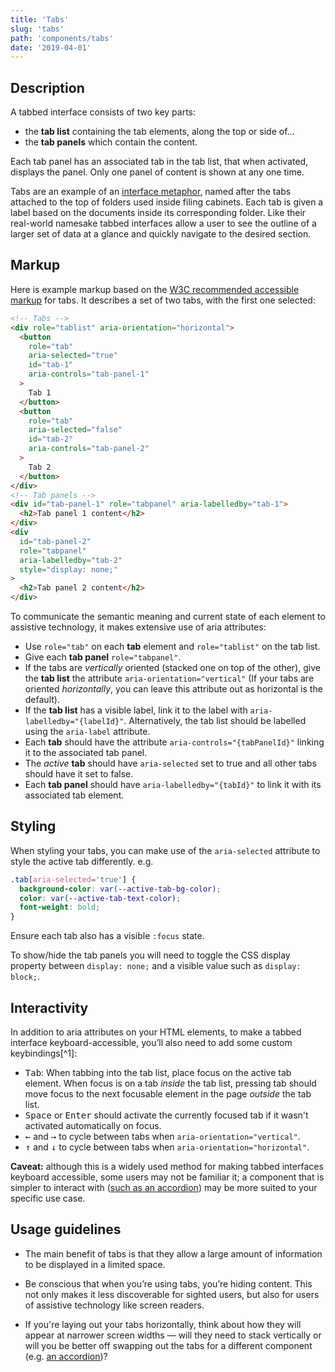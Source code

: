 ```yaml
---
title: 'Tabs'
slug: 'tabs'
path: 'components/tabs'
date: '2019-04-01'
---
```


## Description

A tabbed interface consists of two key parts:

- the **tab list** containing the tab elements, along the top or side of…
- the **tab panels** which contain the content.

Each tab panel has an associated tab in the tab list, that when activated, displays the panel. Only one panel of content is shown at any one time.

Tabs are an example of an [interface metaphor](https://en.wikipedia.org/wiki/Interface_metaphor), named after the tabs attached to the top of folders used inside filing cabinets. Each tab is given a label based on the documents inside its corresponding folder. Like their real-world namesake tabbed interfaces allow a user to see the outline of a larger set of data at a glance and quickly navigate to the desired section.

## Markup

Here is example markup based on the [W3C recommended accessible markup](https://www.w3.org/TR/wai-aria-practices-1.1/#tabpanel) for tabs. It describes a set of two tabs, with the first one selected:

```html
<!-- Tabs -->
<div role="tablist" aria-orientation="horizontal">
  <button
    role="tab"
    aria-selected="true"
    id="tab-1"
    aria-controls="tab-panel-1"
  >
    Tab 1
  </button>
  <button
    role="tab"
    aria-selected="false"
    id="tab-2"
    aria-controls="tab-panel-2"
  >
    Tab 2
  </button>
</div>
<!-- Tab panels -->
<div id="tab-panel-1" role="tabpanel" aria-labelledby="tab-1">
  <h2>Tab panel 1 content</h2>
</div>
<div
  id="tab-panel-2"
  role="tabpanel"
  aria-labelledby="tab-2"
  style="display: none;"
>
  <h2>Tab panel 2 content</h2>
</div>
```

To communicate the semantic meaning and current state of each element to assistive technology, it makes extensive use of aria attributes:

- Use `role="tab"` on each **tab** element and `role="tablist"` on the tab list.
- Give each **tab panel** `role="tabpanel"`.
- If the tabs are _vertically_ oriented (stacked one on top of the other), give the **tab list** the attribute `aria-orientation="vertical"` (If your tabs are oriented _horizontally_, you can leave this attribute out as horizontal is the default).
- If the **tab list** has a visible label, link it to the label with `aria-labelledby="{labelId}"`. Alternatively, the tab list should be labelled using the `aria-label` attribute.
- Each **tab** should have the attribute `aria-controls="{tabPanelId}"` linking it to the associated tab panel.
- The _active_ **tab** should have `aria-selected` set to true and all other tabs should have it set to false.
- Each **tab panel** should have `aria-labelledby="{tabId}"` to link it with its associated tab element.

## Styling

When styling your tabs, you can make use of the `aria-selected` attribute to style the active tab differently. e.g.

```css
.tab[aria-selected='true'] {
  background-color: var(--active-tab-bg-color);
  color: var(--active-tab-text-color);
  font-weight: bold;
}
```

Ensure each tab also has a visible `:focus` state.

To show/hide the tab panels you will need to toggle the CSS display property between `display: none;` and a visible value such as `display: block;`.

## Interactivity

In addition to aria attributes on your HTML elements, to make a tabbed interface keyboard-accessible, you’ll also need to add some custom keybindings[^1]:

- <kbd>Tab</kbd>: When tabbing into the tab list, place focus on the active tab element. When focus is on a tab _inside_ the tab list, pressing tab should move focus to the next focusable element in the page _outside_ the tab list.
- <kbd>Space</kbd> or <kbd>Enter</kbd> should activate the currently focused tab if it wasn't activated automatically on focus.
- <kbd>←</kbd> and <kbd>→</kbd> to cycle between tabs when `aria-orientation="vertical"`.
- <kbd>↑</kbd> and <kbd>↓</kbd> to cycle between tabs when `aria-orientation="horizontal"`.

**Caveat:** although this is a widely used method for making tabbed interfaces keyboard accessible, some users may not be familiar it; a component that is simpler to interact with ([such as an accordion](/components/accordion)) may be more suited to your specific use case.

## Usage guidelines

- The main benefit of tabs is that they allow a large amount of information to be displayed in a limited space.

- Be conscious that when you’re using tabs, you’re hiding content. This not only makes it less discoverable for sighted users, but also for users of assistive technology like screen readers.

- If you're laying out your tabs horizontally, think about how they will appear at narrower screen widths — will they need to stack vertically or will you be better off swapping out the tabs for a different component (e.g. [an accordion](/components/accordion))?

[^2]: [WAI-ARIA Authoring Practices 1.1](https://www.w3.org/TR/wai-aria-practices-1.1/#tabpanel)
